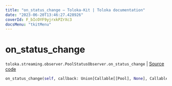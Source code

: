 ```yaml
---
title: "on_status_change — Toloka-Kit | Toloka documentation"
date: "2023-06-20T13:46:27.428926"
coverId: F_bIcOYF9yjrxkPZrXc3
docsMenu: "tkitMenu"
---
```


# on_status_change

`toloka.streaming.observer.PoolStatusObserver.on_status_change` | [Source code](https://github.com/Toloka/toloka-kit/blob/v1.2.0/src/streaming/observer.py#L239)

```python
on_status_change(self, callback: Union[Callable[[Pool], None], Callable[[Pool], Awaitable[None]]])
```